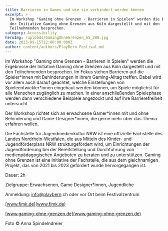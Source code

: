```yaml
---
title: Barrieren in Games und wie sie verhindert werden können
excerpt: >
  Im Workshop "Gaming ohne Grenzen - Barrieren in Spielen" werden die Ergebnisse
  der Initiative Gaming ohne Grenzen aus Köln dargestellt und mit den
  Teilnehmenden besprochen.
category: Accessibility
heroImg: /uploads/GamingOhneGrenzen_AS_208.jpg
date: 2023-09-15T22:00:00.000Z
author: content/authors/PlayBern-Festival.md
---
```


Im Workshop "Gaming ohne Grenzen - Barrieren in Spielen" werden die Ergebnisse der Initiative Gaming ohne Grenzen aus Köln dargestellt und mit den Teilnehmenden besprochen. Im Fokus stehen Barrieren auf die Spieler\*innen mit Behinderungen in ihrem Gaming-Alltag treffen. Dabei wird vor allem auch darauf geachtet, welche Einstellungen von Spieleentwickler\*innen eingebaut werden können, um Spiele möglichst für alle Menschen zugänglich zu machen. In einer anschließenden Spielephase werden dann verschiedene Beispiele angezockt und auf ihre Barrierefreiheit untersucht.

Der Workshop richtet sich an erwachsene Gamer\*innen mit und ohne Behinderung und Game-Designer\*innen, die gerne mehr über das Thema erfahren wollen.

Die Fachstelle für Jugendmedienkultur NRW ist eine offizielle Fachstelle des Landes Nordrhein-Westfalen, die aus Mitteln des Kinder- und Jugendförderplans NRW strukturgefördert wird, um Einrichtungen der Jugendförderung bei der Bereitstellung und Durchführung von medienpädagogischen Angeboten zu beraten und zu unterstützen. Gaming ohne Grenzen ist eine Initiative der Fachstelle, die aus dem gleichnamigen Projekt, das von 2021 bis 2023 gefördert wurde hervorgegangen ist.

Dauer: 2h

Zielgruppe: Erwachsenen, Game Designer\*innen, Jugendliche

Anmeldung: [info@playbern](<mailto\:info@playbern.ch > "Anmeldung-Adresse info@playbern.ch ").ch oder vor Ort beim Festivalzentrum 

[www.fjmk.de](www.fjmk.de)

[www.gaming-ohne-grenzen.de](www.gaming-ohne-grenzen.de)

Foto © Anna Spindelndreier
